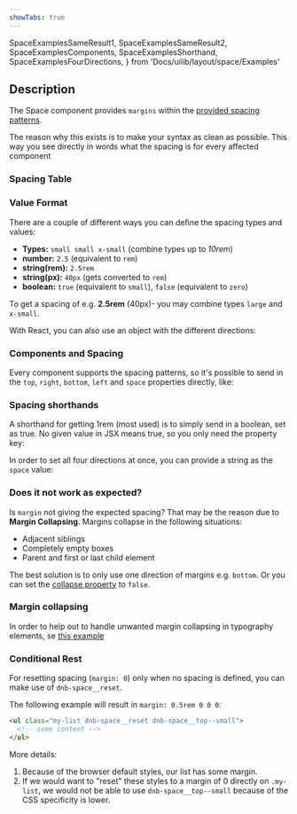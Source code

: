 ```yaml
---
showTabs: true
---
```


  SpaceExamplesSameResult1,
  SpaceExamplesSameResult2,
  SpaceExamplesComponents,
  SpaceExamplesShorthand,
  SpaceExamplesFourDirections,
} from 'Docs/uilib/layout/space/Examples'

## Description

The Space component provides `margins` within the [provided spacing patterns](/uilib/usage/layout/spacing#spacing-helpers).

The reason why this exists is to make your syntax as clean as possible.
This way you see directly in words what the spacing is for every affected component

### Spacing Table

<SpacingTable />

### Value Format

There are a couple of different ways you can define the spacing types and values:

- **Types:** `small small x-small` (combine types up to _10rem_)
- **number:** `2.5` (equivalent to `rem`)
- **string(rem):** `2.5rem`
- **string(px):** `40px` (gets converted to `rem`)
- **boolean:** `true` (equivalent to `small`), `false` (equivalent to `zero`)

To get a spacing of e.g. **2.5rem** (40px)- you may combine types `large` and `x-small`.

<SpaceExamplesSameResult1 />

With React, you can also use an object with the different directions:

<SpaceExamplesSameResult2 />

### Components and Spacing

Every component supports the spacing patterns, so it's possible to send in the `top`, `right`, `bottom`, `left` and `space` properties directly, like:

<SpaceExamplesComponents />

### Spacing shorthands

A shorthand for getting 1rem (most used) is to simply send in a boolean, set as true. No given value in JSX means true, so you only need the property key:

<SpaceExamplesShorthand />

In order to set all four directions at once, you can provide a string as the `space` value:

<SpaceExamplesFourDirections />

### Does it not work as expected?

Is `margin` not giving the expected spacing? That may be the reason due to **Margin Collapsing**. Margins collapse in the following situations:

- Adjacent siblings
- Completely empty boxes
- Parent and first or last child element

The best solution is to only use one direction of margins e.g. `bottom`. Or you can set the [collapse property](/uilib/layout/space/properties) to `false`.

### Margin collapsing

In order to help out to handle unwanted margin collapsing in typography elements, se [this example](/uilib/elements/heading#example-of-margin-collapsing)

### Conditional Rest

For resetting spacing (`margin: 0`) only when no spacing is defined, you can make use of `dnb-space__reset`.

The following example will result in `margin: 0.5rem 0 0 0`:

```html
<ul class="my-list dnb-space__reset dnb-space__top--small">
  <!-- some content -->
</ul>
```

More details:

1. Because of the browser default styles, our list has some margin.
1. If we would want to "reset" these styles to a margin of 0 directly on `.my-list`, we would not be able to use `dnb-space__top--small` because of the CSS specificity is lower.
